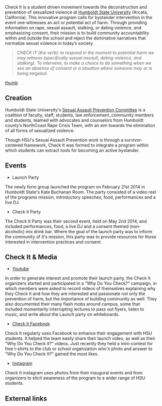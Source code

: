 {{ANTH329inprogress|May 15, 2014}}

Check It is a student driven movement towards the deconstruction and prevention of sexualized violence at [http://www.humboldt.edu  Humboldt State University] (Arcata, California).  This innovative program calls for bystander intervention in the event one witnesses an act or potential act of harm. Through providing information on rape, sexual assault, stalking, or dating violence, and emphasizing consent, their mission is to build community accountability within and outside the school and reject the dominative narratives that normalize sexual violence in today’s society.

<blockquote>''CHECK IT (the verb): to respond in the moment to potential harm we may witness (specifically sexual assault, dating violence, and stalking). To intervene, to make a choice to do something when we see an absence of consent or a situation where someone may or is being targeted.''</blockquote>

[[image: check_it_party.jpeg | thumb]]

== Creation ==

Humboldt State University's [http://www.humboldt.edu/stoprape/index.html Sexual Assault Prevention Committee] is a coalition of faculty, staff, students, law enforcement.,community members and students, teamed with advocates and counselors from Humboldt county’s NorthCoast Rape Crisis Team,  with an aim towards the elimination of all forms of sexualized violence. 

Though HSU's Sexual Assault Prevention work is through a  survivor-centered framework, Check It was formed to integrate a program within which students can extract tools for becoming an active bystander.


== Events ==
*Launch Party
The newly form group launched the program on February 21st 2014 in Humboldt State's Kate Buchanan Room. The party consisted of a video reel of the programs mission, introductory speeches, food, performances and a live DJ.
*Check It Party
The Check It Party was their second event, held on May 2nd 2014, and included performances, food, a live DJ and a consent themed (non-alcoholic) mix drink bar. Where the goal of the launch party was to inform the community of it's mission, this party was to provide resources for those interested in intervention practices and consent.



== Check It & Media ==

*[http://www.youtube.com/checkithsu Youtube]
In order to generate interest and promote their launch party, the Check It organizers started and participated in a "Why Do You Check?" campaign, in which members were asked to record videos of themselves explaining why they Check It and how they are interested and passionate not only the prevention of harm, but the importance of building community as well. They also documented their many flash mobs around campus, some that included momentarily interrupting lectures to pass out flyers, listen to music, and write about the Launch party on whiteboards.
* [http://www.facebook.com/checkithsu Check It Facebook] 
Check It regularly uses Facebook to enhance their engagement with HSU students. It helped the team easily share their launch video, as well as their "Why Do You Check it?" videos. Just recently they held a mini-contest for free t-shirts to the club or school organization who's photo and answer to "Why Do You Check It?" gained the most likes.
* [http://www.Instagram.com/checkithsu Instagram]
Check It instagram uses photos from their inaugural events and from organizers to elicit awareness of the program to a wider range of HSU students.

== External links ==




{{stub}}
{{Category: ANTH329_Media_and_International_Social_Change}}